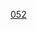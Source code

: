{{Catnav|頁面分類|社会|按國家分類|军事|军事组织|各国武装力量|中华人民共和国武装力量|中华人民共和国军事编制单位|中国人民解放军编制单位|中国人民解放军军兵种|中國人民解放軍海軍|中國人民解放軍海軍軍艦|中國人民解放軍海軍驅逐艦}}

[[Category:中國人民解放軍海軍驅逐艦|052]]